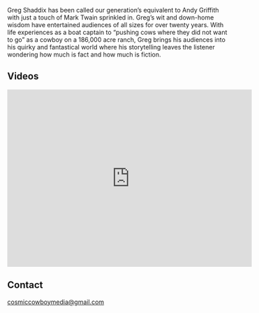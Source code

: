 
<Banner bgOverlay="#2C3E50" />

<Container>
<p>
Greg Shaddix has been called our generation’s equivalent to Andy Griffith with just a touch of Mark Twain sprinkled in. Greg’s wit and down-home wisdom have entertained audiences of all sizes for over twenty years.  With life experiences as a boat captain to “pushing cows where they did not want to go” as a cowboy on a 186,000 acre ranch, Greg brings his audiences into his quirky and fantastical world where his storytelling leaves the listener wondering how much is fact and how much is fiction.
</p>

<div id="videos">
  <h2>Videos</h2>
</div>
  
<p className="text-center">
  
<iframe src="https://www.facebook.com/plugins/video.php?href=https%3A%2F%2Fwww.facebook.com%2FTheMockingbirdPodcast%2Fvideos%2F2710293579256964%2F&show_text=1&width=560" width="560" height="407" style="border:none;overflow:hidden" scrolling="no" frameborder="0" allowTransparency="true" allow="encrypted-media" allowFullScreen="true"></iframe>

</p>

<!--
<Releases releases={props.releases} locale="en-US" />
<ReleasesV2 releases={props.releases} />
-->

<!--
<ShowsV2 shows={props.shows} locale="en-US" />
-->

<Shows shows={props.shows} />

## Contact

<!--
  The `id="contact"` attribute below is for creating internal anchor link.
  You can remove/change it, but make sure you edit the corresponding link
  in src/gatsby-theme-musician/config/navigation.yml
  See: https://learn.freecodecamp.org/responsive-web-design/basic-html-and-html5/link-to-internal-sections-of-a-page-with-anchor-elements/
-->

<div id="contact" className="text-center">

<a href="mailto:cosmiccowboymedia@gmail.com">cosmiccowboymedia@gmail.com</a>
<p />
<Subscribe />
</div>

</Container>
